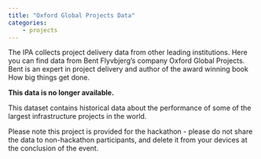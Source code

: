 ```yaml
---
title: "Oxford Global Projects Data"
categories:
    - projects
---
```


The IPA collects project delivery data from other leading institutions. Here you can find data from Bent Flyvbjerg’s company Oxford Global Projects. Bent is an expert in project delivery and author of the award winning book How big things get done. 

**This data is no longer available.**

This dataset contains historical data about the performance of some of the largest infrastructure projects in the world.

Please note this project is provided for the hackathon - please do not share  the data to non-hackathon participants, and delete it from your devices at the conclusion of the event.
